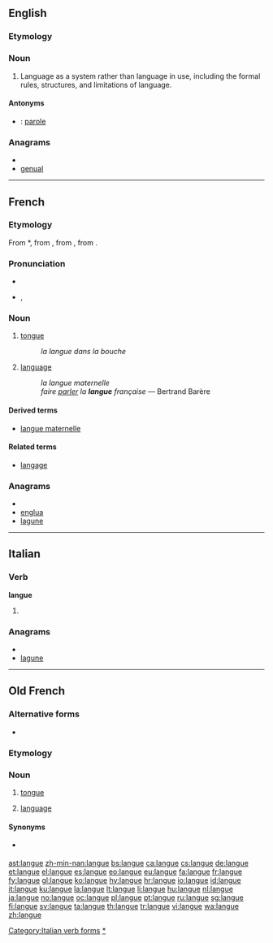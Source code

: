 ==English==

===Etymology===
{{etyl|fr|en}}

===Noun===
{{wikipedia|Langue and parole}}
{{en-noun|-}}

# {{linguistics}} Language as a system rather than language in use, including the formal rules, structures, and limitations of language.

====Antonyms====
* {{italbrac|language in use}}: [[parole]]

===Anagrams===
* {{alphagram|aeglnu}}
* [[genual#English|genual]]

----

==French==

===Etymology===
From {{etyl|VL.|fr}} *{{term||linguaticum}}, from {{etyl|la|fr}} {{term|lingua||tongue, speech, language|lang=la}}, from {{etyl|OL.|fr}} {{term|dingua|lang=la}}, from {{proto|Indo-European|dnghwa-|tongue, speech, language|lang=fr}}.

===Pronunciation===
* {{audio|Fr-langue.ogg|audio}}
* {{IPA|/lɑ̃ɡ/|lang=fr}}, {{SAMPA|/lA~g/}}

===Noun===
{{fr-noun|f}}

# {{anatomy|lang=fr}} [[tongue]]
#: ''la langue dans la bouche''
# {{linguistics|lang=fr}} [[language]] {{italbrac|system of communication using written or spoken words}}
#: ''la langue maternelle''
#: ''faire [[parler]] la '''langue''' française'' — Bertrand Barère

====Derived terms====
* [[langue maternelle]]

====Related terms====
* [[langage]]

===Anagrams===
* {{alphagram|aeglnu}}
* [[englua#French|englua]]
* [[lagune#French|lagune]]

----

==Italian==

===Verb===
'''langue'''

# {{form of|[[third-person|Third-person]] [[singular]] [[present tense]]|languire|lang=Italian}}

===Anagrams===
* {{alphagram|aeglnu}}
* [[lagune#Italian|lagune]]

[[Category:Italian verb forms]]

----

==Old French==

===Alternative forms===
* {{l|fro|lingue}}

===Etymology===
{{etyl|la|fro}} {{term|lingua|lang=la}}

===Noun===
{{fro-noun-f}}

# {{anatomy|lang=fro}} [[tongue]]
# [[language]]

====Synonyms====
* {{sense|language}} {{l|fro|language}}

[[Category:fro:Languages|*]]

[[ast:langue]]
[[zh-min-nan:langue]]
[[bs:langue]]
[[ca:langue]]
[[cs:langue]]
[[de:langue]]
[[et:langue]]
[[el:langue]]
[[es:langue]]
[[eo:langue]]
[[eu:langue]]
[[fa:langue]]
[[fr:langue]]
[[fy:langue]]
[[gl:langue]]
[[ko:langue]]
[[hy:langue]]
[[hr:langue]]
[[io:langue]]
[[id:langue]]
[[it:langue]]
[[ku:langue]]
[[la:langue]]
[[lt:langue]]
[[li:langue]]
[[hu:langue]]
[[nl:langue]]
[[ja:langue]]
[[no:langue]]
[[oc:langue]]
[[pl:langue]]
[[pt:langue]]
[[ru:langue]]
[[sg:langue]]
[[fi:langue]]
[[sv:langue]]
[[ta:langue]]
[[th:langue]]
[[tr:langue]]
[[vi:langue]]
[[wa:langue]]
[[zh:langue]]